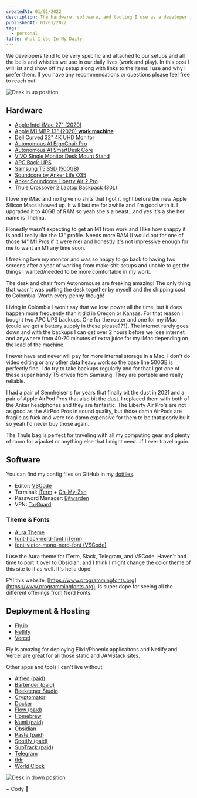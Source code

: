 ```yaml
---
createdAt: 01/01/2022
description: The hardware, software, and tooling I use as a developer in my daily.
publishedAt: 01/01/2022
tags:
  - personal
title: What I Use In My Daily
---
```



We developers tend to be very specific and attached to our setups and all the bells and whistles we use in our daily lives (work and play). In this post I will list and show off my setup along with links to the items I use and why I prefer them. If you have any recommendations or questions please feel free to reach out!

![Desk in up position](/images/my-setup-day-up.jpeg)

## Hardware

- [Apple Intel iMac 27" (2020)](https://www.amazon.com/gp/product/B08G8WMRRP/ref=ppx_yo_dt_b_asin_title_o01_s00?ie=UTF8&psc=1)
- [Apple M1 MBP 13" (2020) **work machine**](https://www.apple.com/macbook-pro-13/)
- [Dell Curved 32" 4K UHD Monitor](https://www.amazon.com/gp/product/B0833RF639/ref=ppx_yo_dt_b_asin_title_o06_s02?ie=UTF8&psc=1)
- [Autonomous AI ErgoChair Pro](https://www.autonomous.ai/?quickview=ergonomic-chair&category=office-chairs)
- [Autonomous AI SmartDesk Core](https://www.autonomous.ai/?quickview=smartdesk-2-home&category=standing-desks)
- [VIVO Single Monitor Desk Mount Stand](https://www.amazon.com/dp/B07K6TLPNP?psc=1&ref=ppx_yo2_dt_b_product_details)
- [APC Back-UPS](https://www.apc.com/shop/pe/es/products/APC-Back-UPS-1500VA-120V-AVR-LCD-LAM-2-USB-charging-ports-10-NEMA-outlets-4-surge-/P-BR1500M2-LM)
- [Samsung T5 SSD (500GB)](https://www.amazon.com/gp/product/B073H552FJ/ref=ppx_yo_dt_b_asin_title_o06_s00?ie=UTF8&psc=1)
- [Soundcore by Anker Life Q35](https://www.amazon.com/gp/product/B08X3PRQTD/ref=ppx_yo_dt_b_asin_title_o05_s00?ie=UTF8&psc=1)
- [Anker Soundcore Liberty Air 2 Pro](https://www.amazon.com/gp/product/B08XWBRRN5/ref=ppx_yo_dt_b_asin_title_o06_s01?ie=UTF8&psc=1)
- [Thule Crossover 2 Laptop Backpack (30L)](https://www.amazon.com/dp/B07H69VWJP?psc=1&ref=ppx_yo2_dt_b_product_details)

I love my iMac and no I give no shits that I got it right before the new Apple Silicon Macs showed up. It will last me for awhile and I'm good with it. I upgraded it to 40GB of RAM so yeah she's a beast...and yes it's a she her name is Thelma.

Honestly wasn't expecting to get an M1 from work and I like how snappy it is and I really like the 13" profile. Needs more RAM (I would opt for one of those 14" M1 Pros if it were me) and honestly it's not impressive enough for me to want an M1 any time soon.

I freaking love my monitor and was so happy to go back to having two screens after a year of working from make shit setups and unable to get the things I wanted/needed to be more comfortable in my work.

The desk and chair from Autonomouse are freaking amazing! The only thing that wasn't was putting the desk together by myself and the shipping cost to Colombia. Worth every penny though!

Living in Colombia I won't say that we lose power all the time, but it does happen more frequently than it did in Oregon or Kansas. For that reason I bought two APC UPS backups. One for the router and one for my iMac (could we get a battery supply in these please???). The internet rarely goes down and with the backups I can get over 2 hours before we lose internet and anywhere from 40-70 minutes of extra juice for my iMac depending on the load of the machine.

I never have and never will pay for more internal storage in a Mac. I don't do video editing or any other data heavy work so the base line 500GB is perfectly fine. I do try to take backups regularly and for that I got one of these super handy T5 drives from Samsung. They are portable and really reliable.

I had a pair of Sennheiser's for years that finally bit the dust in 2021 and a pair of Apple AirPod Pros that also bit the dust. I replaced them with both of the Anker headphones and they are fantastic. The Liberty Air Pro's are not as good as the AirPod Pros in sound quality, but those damn AirPods are fragile as fuck and were too damn expensive for them to be that poorly built so yeah I'd never buy those again.

The Thule bag is perfect for traveling with all my computing gear and plenty of room for a jacket or anything else that I might need...if I ever travel again.

## Software

You can find my config files on GitHub in my [dotfiles](https://github.com/rockchalkwushock/dotfiles).

- Editor: [VSCode](https://code.visualstudio.com)
- Terminal: [iTerm](https://iterm2.com) + [Oh-My-Zsh](https://ohmyz.sh/)
- Password Manager: [Bitwarden](https://bitwarden.com/)
- VPN: [TorGuard](https://torguard.net)

### Theme & Fonts

- [Aura Theme](https://github.com/daltonmenezes/aura-theme)
- [font-hack-nerd-font (iTerm)](https://www.programmingfonts.org/#hack)
- [font-victor-mono-nerd-font (VSCode)](https://www.programmingfonts.org/#victor-mono)

I use the Aura theme for iTerm, Slack, Telegram, and VSCode. Haven't had time to port it over to Obsidian, and I think I might change the color theme of this site to it as well. It's hella dope!

FYI this website, [https://www.programmingfonts.org](https://www.programmingfonts.org), is super dope for seeing all the different offerings from Nerd Fonts.

## Deployment & Hosting

- [Fly.io](https://fly.io)
- [Netlify](https://www.netlify.com)
- [Vercel](https://vercel.com)

Fly is amazing for deploying Elixir/Phoenix applicaitons and Netlify and Vercel are great for all those static and JAMStack sites.

Other apps and tools I can't live without:

- [Alfred (paid)](https://www.alfredapp.com)
- [Bartender (paid)](https://www.macbartender.com)
- [Beekeeper Studio](https://www.beekeeperstudio.io)
- [Cryptomator](https://cryptomator.org)
- [Docker](https://www.docker.com)
- [Flow (paid)](https://flowapp.info/)
- [Homebrew](https://brew.sh)
- [Numi (paid)](https://numi.app)
- [Obsidian](https://obsidian.md/)
- [Paste (paid)](https://pasteapp.io/)
- [Spotify (paid)](https://www.spotify.com)
- [SubTrack (paid)](https://subtrack.app/)
- [Telegram](https://telegram.org)
- [tldr](https://tldr.sh)
- [World Clock](http://overdesigned.net/worldclock/)

![Desk in down position](/images/my-setup-night-down.jpeg)

<Signature>~ Cody 🚀</Signature>
